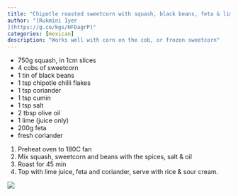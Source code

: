```yaml
---
title: "Chipotle roasted sweetcorn with squash, black beans, feta & lime"
author: "[Rukmini Iyer
](https://g.co/kgs/HFDagrP)"
categories: [mexican]
description: "Works well with corn on the cob, or frozen sweetcorn"
---
```


- 750g squash, in 1cm slices
- 4 cobs of sweetcorn 
- 1 tin of black beans
- 1 tsp chipotle chilli flakes
- 1 tsp coriander
- 1 tsp cumin
- 1 tsp salt
- 2 tbsp olive oil
- 1 lime (juice only)
- 200g feta
- fresh coriander

1. Preheat oven to 180C fan
1. Mix squash, sweetcorn and beans with the spices, salt & oil
1. Roast for 45 min
1. Top with lime juice, feta and coriander, serve with rice & sour cream.

![](sweetcorn-black-bean.jpg)
